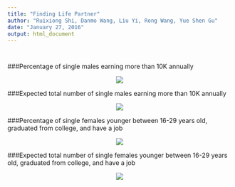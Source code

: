 ```yaml
---
title: "Finding Life Partner"
author: "Ruixiong Shi, Danmo Wang, Liu Yi, Rong Wang, Yue Shen Gu"
date: "January 27, 2016"
output: html_document
---
```


```r

```


```r
```

###Percentage of single males earning more than 10K annually 
<p align="center"><img src="output/sugarDaddyPerc.png" ></p>

###Expected total number of single males earning more than 10K annually
<p align="center"><img src="output/sugarDaddyNum.png" ></p>

###Percentage of single females younger between 16-29 years old, graduated from college, and have a job
<p align="center"><img src="output/perfectGirlPerc.png" ></p>

###Expected total number of single females younger between 16-29 years old, graduated from college, and have a job
<p align="center"><img src="output/perfectGirlNum.png" ></p>


```r
 

```
